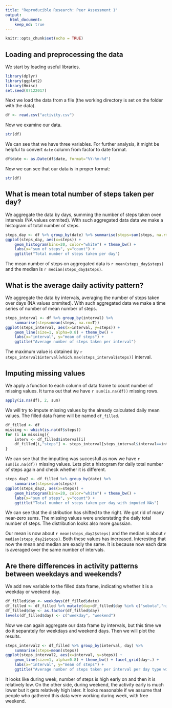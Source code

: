 ```yaml
---
title: "Reproducible Research: Peer Assessment 1"
output: 
  html_document:
    keep_md: true
---
```


```r
knitr::opts_chunk$set(echo = TRUE)
```

## Loading and preprocessing the data

We start by loading useful libraries.

```r
library(dplyr)
library(ggplot2)
library(Hmisc)
set.seed(07122017)
```

Next we load the data from a file (the working directory is set on the folder with the data).

```r
df <- read.csv("activity.csv")
```

Now we examine our data.

```r
str(df)
```

We can see that we have three variables. For further analysis, it might be helpful to convert `date` column from factor to date format.

```r
df$date <- as.Date(df$date, format="%Y-%m-%d")
```

Now we can see that our data is in proper format:

```r
str(df)
```

## What is mean total number of steps taken per day?

We aggregate the data by days, summing the number of steps taken oven intervals (NA values ommited).
With such aggregated data data we make a histogram of total number of steps.

```r
steps_day <- df %>% group_by(date) %>% summarise(steps=sum(steps, na.rm=T))
ggplot(steps_day, aes(x=steps)) + 
    geom_histogram(bins=20, color="white") + theme_bw() +
    labs(x="sum of steps", y="count") + 
    ggtitle("Total number of steps taken per day")
```

The mean number of steps on aggregated data is `r mean(steps_day$steps)`
and the median is `r median(steps_day$steps)`.

## What is the average daily activity pattern?

We aggregate the data by intervals, averaging the number of steps taken over days (NA values ommited).
With such aggregated data we make a time series of number of mean number of steps.

```r
steps_interval <- df %>% group_by(interval) %>% 
    summarise(steps=mean(steps, na.rm=T))
ggplot(steps_interval, aes(x=interval, y=steps)) + 
    geom_line(size=1, alpha=0.8) + theme_bw() +
    labs(x="interval", y="mean of steps") + 
    ggtitle("Average number of steps taken per interval")
```

The maximum value is obtained by `r steps_interval$interval[which.max(steps_interval$steps)]` interval.

## Imputing missing values

We apply a function to each column of data frame to count number of missing values.
It turns out that we have `r sum(is.na(df))` missing rows.

```r
apply(is.na(df), 2, sum)
```

We will try to impute missing values by the already calculated daily mean values.
The filled data frame will be named `df_filled`.

```r
df_filled <- df
missing <- which(is.na(df$steps))
for (i in missing){
    interv <- df_filled$interval[i]
    df_filled[i,"steps"] <- steps_interval[steps_interval$interval==interv, "steps"]
}
```

We can see that the imputting was succesfull as now we have `r sum(is.na(df))` missing values. 
Lets plot a histogram for daily total number of steps again and check whether it is different.

```r
steps_day2 <- df_filled %>% group_by(date) %>% 
    summarise(steps=sum(steps))
ggplot(steps_day2, aes(x=steps)) + 
    geom_histogram(bins=20, color="white") + theme_bw() +
    labs(x="sum of steps", y="count") + 
    ggtitle("Total number of steps taken per day with imputed NAs")
```

We can see that the distribution has shifted to the right. We got rid of many near-zero sums. The missing values were understating the daily total number of steps. The distribution looks also more gaussian.

Our mean is now about `r mean(steps_day2$steps)` and the median is about `r median(steps_day2$steps)`.
Both these values has increased. Interesting that now the mean and median are exacly the same. It is because now each date is averaged over the same number of intervals.

## Are there differences in activity patterns between weekdays and weekends?

We add new variable to the filled data frame, indicating whether it is a weekday or weekend day.

```r
df_filled$day <- weekdays(df_filled$date)
df_filled <- df_filled %>% mutate(day=df_filled$day %in% c("sobota","niedziela"))
df_filled$day <- as.factor(df_filled$day)
levels(df_filled$day) <- c("weekday", "weekend")
```

Now we can again aggregate our data frame by intervals, but this time we do it separately for weekdays and weekend days. Then we will plot the results.

```r
steps_interval2 <- df_filled %>% group_by(interval, day) %>% 
    summarise(steps=mean(steps))
ggplot(steps_interval2, aes(x=interval, y=steps)) + 
    geom_line(size=1, alpha=0.8) + theme_bw() + facet_grid(day~.) +
    labs(x="interval", y="mean of steps") + 
    ggtitle("Average number of steps taken per interval per day type with imputed NAs")
```

It looks like during week, number of steps is high early on and then it is relatively low. On the other side, during weekend, the activity early is much lower but it gets relatively high later. It looks reasonable if we assume that people who gathered this data were working during week, with free weekend.